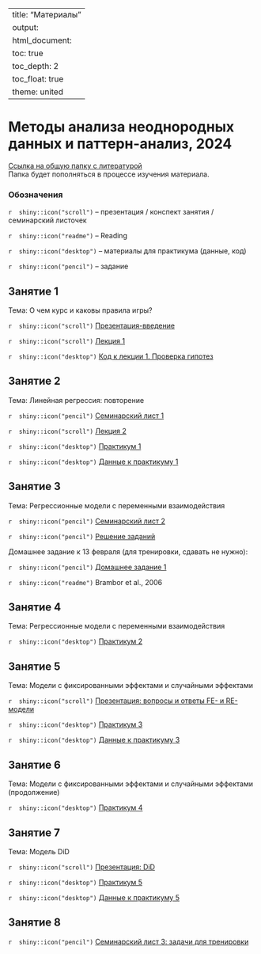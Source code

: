 
---
title: "Материалы"
output: 
  html_document:
    toc: true
    toc_depth: 2
    toc_float: true
    theme: united
---
# Методы анализа неоднородных данных и паттерн-анализ, 2024
 
<a href="https://drive.google.com/drive/folders/1eCXuX15Ysp9HPKbVc9mAK8lTcPERZs-3?usp=sharing" title=>Ссылка на общую папку с литературой</a>  
Папка будет пополняться в процессе изучения материала. 
 
### Обозначения
 
`r  shiny::icon("scroll")` -- презентация / конспект занятия / семинарский листочек
 
`r  shiny::icon("readme")` -- Reading
 
`r  shiny::icon("desktop")` -- материалы для практикума (данные, код)
 
`r  shiny::icon("pencil")` -- задание 
 
## Занятие 1
 
Тема: О чем курс и каковы правила игры? 
  
`r  shiny::icon("scroll")` <a href="polit_methods_intro.pdf" title=>Презентация-введение</a> 

`r  shiny::icon("scroll")` <a href="polit_methods_lecture1.pdf" title=>Лекция 1</a> 

`r  shiny::icon("desktop")` <a href="hypothesis_testing_solution.ipynb" title=>Код к лекции 1. Проверка гипотез</a> 

## Занятие 2
 
Тема: Линейная регрессия: повторение 

`r  shiny::icon("pencil")` <a href="polit_methods_pset1.pdf" title=>Семинарский лист 1</a> 

`r  shiny::icon("scroll")` <a href="polit_methods_lecture2.pdf" title=>Лекция 2</a> 

`r  shiny::icon("desktop")` <a href="polit_methods_lab1_2024.ipynb" title=>Практикум 1 </a> 

`r  shiny::icon("desktop")` <a href="lab1.dta" title=>Данные к практикуму 1 </a> 

## Занятие 3
 
Тема: Регрессионные модели с переменными взаимодействия 

`r  shiny::icon("pencil")` <a href="polit_methods_pset2.pdf" title=>Семинарский лист 2</a> 

`r  shiny::icon("pencil")` <a href="polit_methods_pset2_solution.pdf" title=>Решение заданий</a> 

Домашнее задание к 13 февраля (для тренировки, сдавать не нужно): 

`r  shiny::icon("pencil")` <a href="polit_methods_hw1.pdf" title=>Домашнее задание 1 </a> 

`r  shiny::icon("readme")` Brambor et al., 2006 

## Занятие 4
 
Тема: Регрессионные модели с переменными взаимодействия 

`r  shiny::icon("desktop")` <a href="polit_methods_lab2_2024.ipynb" title=>Практикум 2 </a> 

## Занятие 5
 
Тема: Модели с фиксированными эффектами и случайными эффектами

`r  shiny::icon("scroll")` <a href="FE_RE_models.pdf" title=>Презентация: вопросы и ответы FE- и RE-модели</a> 

`r  shiny::icon("desktop")` <a href="MApolit_lab3.ipynb" title=>Практикум 3 </a> 

`r  shiny::icon("desktop")` <a href="MApolit_lab3.dta" title=>Данные к практикуму 3 </a> 

## Занятие 6
 
Тема: Модели с фиксированными эффектами и случайными эффектами (продолжение)

`r  shiny::icon("desktop")` <a href="MApolit_lab4.ipynb" title=>Практикум 4 </a> 

## Занятие 7
 
Тема: Модель DiD

`r  shiny::icon("scroll")` <a href="DiD_lecture.pdf" title=>Презентация: DiD</a>

`r  shiny::icon("desktop")` <a href="MApolit_lab5.ipynb" title=>Практикум 5 </a> 

`r  shiny::icon("desktop")` <a href="DiDdata.dta" title=>Данные к практикуму 5 </a> 

## Занятие 8
 
`r  shiny::icon("pencil")` <a href="practice_for_test.pdf" title=>Семинарский лист 3: задачи для тренировки</a> 




  
